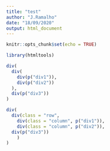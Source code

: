 ```yaml
---
title: "test"
author: "J.Ramalho"
date: "18/09/2020"
output: html_document
---
```


```r
knitr::opts_chunk$set(echo = TRUE)
```

```r
library(htmltools)
```

```r
div(
  div(
    div(p("div1")),
    div(p("div2"))
  ),
  div(p("div3"))
)
```

```r
div(
  div(class = "row",
    div(class = "column", p("div1")), 
    div(class = "column", p("div2")),
  div(p("div3"))
    )
)
```

